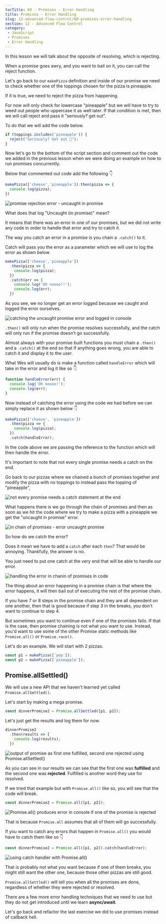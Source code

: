 ```yaml
---
tocTitle: 68 - Promises - Error Handling
title: Promises - Error Handling
slug: 12-advanced-flow-control/68-promises-error-handling
section: 12 - Advanced Flow Control
category:
 - JavaScript
 - Promises
 - Error Handling
---
```


In this lesson we will talk about the opposite of resolving, which is rejecting.

When a promise goes awry, and you want to bail on it, you can call the reject function.

Let's go back to our `makePizza` definition and inside of our promise we need to check whether one of the toppings chosen for the pizza is pineapple.

If it is true, we need to reject the pizza from happening.

For now will only check for lowercase "pineapple" but we will have to try to weed out people who uppercase it as well later. If that condition is met, then we will call reject and pass it "seriously? get out".

To do that we will add the code below.

```js
if (toppings.includes('pineapple')) {
  reject("Seriously? Get out 🍍");
}
```

Now let's go to the bottom of the script section and comment out the code we added in the previous lesson when we were doing an example on how to run promises concurrently.

Below that commented out code add the following 👇

```js
makePizza(['cheese','pineapple']).then(pizza => {
  console.log(pizza);
})
```

![promise rejection error - uncaught in promise](./1037.png)

What does that log "Uncaught (in promise)" mean?

It means that there was an error in one of our promises, but we did not write any code in order to handle that error and try to catch it.

The way you catch an error in a promise is you chain a `.catch()` to it.

Catch will pass you the error as a parameter which we will use to log the error as shown below.

```js
makePizza(['cheese','pineapple'])
  .then(pizza => {
    console.log(pizza);
  })
  .catch(err => {
    console.log('Oh noooo!!');
    console.log(err);
  })
```

As you see, we no longer get an error logged because we caught and logged the error ourselves.

![catching the uncaught promise error and logged in console](./1038.png)

`.then()` will only run when the promise resolves successfully, and the catch will only run if the promise doesn't go successfully.

Almost always with your promise built functions you must chain a `.then()` and a `.catch()` at the end so that if anything goes wrong, you are able to catch it and display it to the user.

What Wes will usually do is make a function called `handleError` which will take in the error and log it like so 👇

```js
function handleError(err) {
  console.log('Oh noooo!');
  console.log(err);
}
```

Now instead of catching the error using the code we had before we can simply replace it as shown below 👇

```js
makePizza(['cheese', 'pineapple'])
  .then(pizza => {
    console.log(pizza);
  })
  .catch(handleError);
```

In the code above we are passing the reference to the function which will then handle the error.

It's important to note that not every single promise needs a catch on the end.

Go back to our pizzas where we chained a bunch of promises together and modify the pizza with no toppings to instead pass the topping of "pineapple",

![not every promise needs a catch statement at the end](./1040.png)

What happens there is we go through the chain of promises and then as soon as we hit the code where we try to make a pizza with a pineapple we get the "uncaught in promise" error.

![in chain of promises - error uncaught promise](./1041.png)

So how do we catch the error?

Does it mean we have to add a `catch` after each `then`? That would be annoying.
Thankfully, the answer is no.

You just need to put one catch at the very end that will be able to handle our error.

![handling the error in chanin of promises in code](./1042.png)

The thing about an error happening in a promise chain is that where the error happens, it will then bail out of executing the rest of the promise chain.

If you have 7 or 8 steps in the promise chain and they are all dependent on one another, then that is good because if step 3 in the breaks, you don't want to continue to step 4.

But sometimes you want to continue even if one of the promises fails. If that is the case, then promise chaining is not what you want to use. Instead, you'd want to use some of the other Promise static methods like `Promise.all()` or `Promise.race()`.

Let's do an example. We will start with 2 pizzas.

```js
const p1 = makePizza(['pep']);
const p2 = makePizza(['pineapple']);
```

## Promise.allSettled()

We will use a new API that we haven't learned yet called `Promise.allSettled()`.

Let's start by making a mega promise.

```js
const dinnerPromise2 = Promise.allSettled([p1, p2]);
```

Let's just get the results and log them for now.

```js
dinnerPromise2
  .then(results => {
    console.log(results);
  })
```

![output of promise as first one fulfilled, second one rejected using Promise.allSettled()](./1043.png)

As you can see in our results we can see that the first one was **fulfilled** and the second one was **rejected**.
Fulfilled is another word they use for resolved.

If we tried that example but with `Promise.all()` like so, you will see that the code will break.

```js
const dinnerPromise2 = Promise.all([p1, p2]);
```

![Promise.all() produces error in console if one of the promise is rejected](./1044.png)

That is because `Promise.all` assumes that all of them will go successfully.

If you want to catch any errors that happen in `Promise.all()` you would have to catch them like so 👇

```js
const dinnerPromise2 = Promise.all([p1, p2]).catch(handleError);
```

![using catch handler with Promise.all()](./1045.png)

That is probably not what you want because if one of them breaks, you might still want the other one, because those other pizzas are still good.

`Promise.allSettled()` will tell you when all the promises are done, regardless of whether they were rejected or resolved.

There are a few more error handling techniques that we need to use but they do not get introduced until we learn **async/await**.

Let's go back and refactor the last exercise we did to use promises instead of callback hell.
